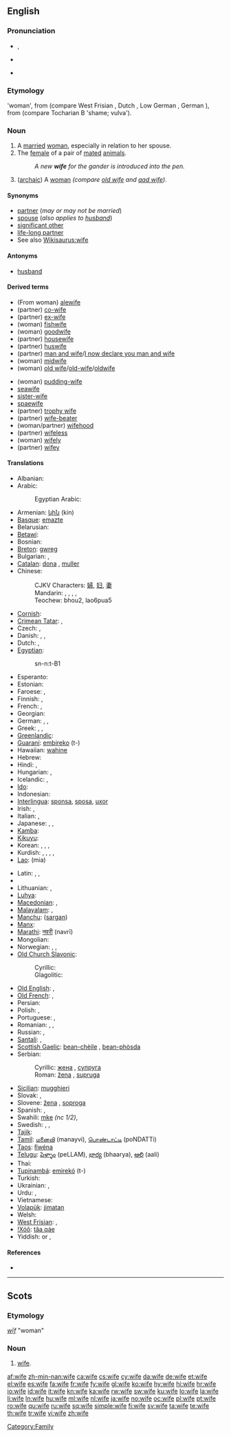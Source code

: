 {{wikipedia|Wife (disambiguation)}}
==English==

{{rank|perhaps|state|says|308|wife|hear|least|person}}

===Pronunciation===
* {{IPA|/waɪf/}}, {{SAMPA|/waIf/}}
* {{audio|en-us-wife.ogg|Audio (US)}}
* {{audio|En-uk-wife.ogg|Audio (UK)}}
*: {{rhymes|aɪf}}

===Etymology===
{{etyl|ang}} {{term|wif|wīf|lang=ang}} 'woman', from {{proto|Germanic|wīƀam}} (compare West Frisian {{term|wiif|lang=fy}}, Dutch {{term|wijf}}, Low German {{term|Wief}}, German {{term|Weib}}), from {{proto|Indo-European|gʷíh₂bʰo-}} (compare Tocharian B {{term|kwipe|lang=txb}} 'shame; vulva').

===Noun===
{{wikipedia}}
{{en-noun|wives}}

# A [[marry|married]] [[woman]], especially in relation to her spouse.
# The [[female]] of a pair of [[mated]] [[animal]]s.
#: ''A new '''wife''' for the gander is introduced into the pen.''
# {{context|Geordie|dialect}} ([[archaic]]) A [[woman]] ''(compare [[old wife]] and [[aad wife]])''.

====Synonyms====
* [[partner]] (''may or may not be married'')
* [[spouse]] (''also applies to [[husband]]'')
* [[significant other]]
* [[life-long partner]]
* See also [[Wikisaurus:wife]]

====Antonyms====
* [[husband]] {{pos_n}}

====Derived terms====
{{rel-top|Terms derived from the noun "wife"}}
* (From woman) [[alewife]]
* (partner) [[co-wife]]
* (partner) [[ex-wife]]
* (woman) [[fishwife]] {{pos_n}}
* (woman) [[goodwife]]
* (partner) [[housewife]]
* (partner) [[huswife]]
* (partner) [[man and wife]]/[[I now declare you man and wife]]
* (woman) [[midwife]]
* (woman) [[old wife]]/[[old-wife]]/[[oldwife]]
{{rel-mid}}
* (woman) [[pudding-wife]]
* [[seawife]]
* [[sister-wife]]
* [[spaewife]]
* (partner) [[trophy wife]]
* (partner) [[wife-beater]] {{pos_n}}
* (woman/partner) [[wifehood]] {{pos_n}}
* (partner) [[wifeless]] {{pos_adj}}
* (woman) [[wifely]] {{pos_adj}}
* (partner) [[wifey]] {{pos_n}}
{{rel-bottom}}
{{lookfrom|wife}}

====Translations====
{{trans-top|married woman}}
* Albanian: {{t-|sq|grua|f|xs=Albanian}}
* Arabic: {{t-|ar|زوجة|f|alt=زَوجة|tr=záwja(t)}}
*: Egyptian Arabic: {{t-|ar|زوجة|f|tr=záwga(t)}}
* Armenian: [[կին]] (kin)
* [[Basque]]: [[emazte]]
* Belarusian: {{t-|be|жонка|f|tr=žónka|xs=Belarusian}}
* [[Betawi]]: {{tø|bew|bini|xs=Betawi}}
* Bosnian: {{t-|bs|žena|f}}
* [[Breton]]: [[gwreg]] {{f}}
* Bulgarian: {{t+|bg|жена|f|tr=žená}}, {{t+|bg|съпруга|f|tr=sǎprúga}}
* [[Catalan]]: [[dona]] {{f}}, [[muller]] {{f}}
* Chinese:
*: CJKV Characters: [[婦]], [[妇]], [[妻]]
*: Mandarin: {{t-|cmn|妻子|tr=qīzi|sc=Hani}}, {{t-|cmn|老婆|tr=lǎopó|sc=Hani}} {{qualifier|colloquial}}, {{t-|cmn|愛人|sc=Hani}},  {{t-|cmn|爱人|tr=àiren|sc=Hani}} {{qualifier|PRC, husband or wife}}, {{t-|cmn|太太|tr=tàitai|sc=Hani}} {{qualifier|honorific}}
*: Teochew: bhou2, lao6pua5
* [[Cornish]]: {{t|kw|gwreg|xs=Cornish}}
* [[Crimean Tatar]]: {{tø|crh|apaqay|f|xs=Crimean Tatar}}, {{tø|crh|apay|f|xs=Crimean Tatar}}
* Czech: {{t-|cs|manželka|f}}, {{t+|cs|žena|f}}
* Danish: {{t-|da|hustru}}, {{t+|da|kone}}, {{t-|da|fru}}
* Dutch: {{t+|nl|vrouw|f}}, {{t+|nl|echtgenote|f}}
* [[Egyptian]]: {{tø|egy|snt|sc=Egyp}}
*: <hiero>sn-n:t-B1</hiero>
* Esperanto: {{t+|eo|edzino|xs=Esperanto}}
* Estonian: {{t+|et|naine}}
* Faroese: {{t-|fo|kona|f|xs=Faroese}}, {{t-|fo|vív|n|xs=Faroese}}
* Finnish: {{t+|fi|vaimo}}, {{t-|fi|aviovaimo}}
* French: {{t+|fr|femme|f}}, {{t+|fr|épouse|f}}
* Georgian: {{t-|ka|ცოლი|tr=tsoli|sc=Geor|xs=Georgian}}
* German: {{t+|de|Ehefrau|f}}, {{t+|de|Frau|f}}, {{t+|de|Gattin|f}}
* Greek: {{t+|el|σύζυγος|f|tr=sýzygos}}, {{t+|el|γυναίκα|f|tr=gynéka}}, {{t+|el|συμβία|f|tr=symvía}}
* [[Greenlandic]]: {{t-|kl|nuliaq|xs=Greenlandic}}
* [[Guaraní]]: [[embireko]] (t-)
* Hawaiian: [[wahine#Hawaiian|wahine]]
* Hebrew: {{t+|he|אשה|f|tr=eshá}}
* Hindi: {{t+|hi|पत्नी|tr=patnī|xs=Hindi}},  {{t|hi|बीवी|tr=bīvī|xs=Hindi}}
* Hungarian: {{t+|hu|asszony}}, {{t+|hu|feleség}}
* Icelandic: {{t+|is|eiginkona|f}}, {{t+|is|kona|f}}
* [[Ido]]: {{t+|io|spozino|xs=Ido}}
* Indonesian: {{t+|id|istri|xs=Indonesian}}
* [[Interlingua]]: [[sponsa]], [[sposa]], [[uxor]]
* Irish: {{t+|ga|bean|f|xs=Irish}}, {{t-|ga|bean chéile|f|xs=Irish}}
* Italian: {{t+|it|sposa|f}}, {{t+|it|moglie|f}}
* Japanese: {{t+|ja|妻|tr=つま, tsuma}} {{qualifier|humble}}, {{t-|ja|家内|tr=かない, kanai}} {{qualifier|humble}}, {{t-|ja|奥さん|tr=おくさん, okusan}} {{qualifier|honorific}}
* [[Kamba]]: {{tø|kam|kiveti}}
* [[Kikuyu]]: {{tø|ki|mutumia}}
* Korean: {{t+|ko|아내|tr=anae|sc=Hang}}, {{t+|ko|집사람|tr=jip-saram|sc=Hang}} {{qualifier|humble}}, {{t+|ko|마누라|tr=manura|sc=Hang}} {{qualifier|humble}}, {{t+|ko|부인|tr=buin|sc=Hang}} {{qualifier|honorific}}
* Kurdish: {{t+|ku|jin}}, {{t+|ku|kebanî}}, {{t+|ku|xanim}}, {{t-|ku|ژن|sc=ku-Arab}}, {{t+|ku|خێزان|sc=ku-Arab}}
* [[Lao]]: {{Laoo|[[ເມຍ]]}} (mia)
{{trans-mid}}
* Latin: {{t+|la|uxor|f}},  {{t+|la|mulier}},  {{t-|la|nupta|f}}
* {{trreq|Latvian}}
* Lithuanian: {{t+|lt|pati|f|xs=Lithuanian}}, {{t+|lt|žmona|f|xs=Lithuanian}}
* [[Luhya]]: {{tø|luy|omkhasi}}
* [[Macedonian]]: {{t-|mk|жена|f|tr=žéna}},  {{t-|mk|сопруга|f|tr=sópruga}}
* [[Malayalam]]: {{t|ml|ഭാര്യ|tr=bhaarya|sc=Mlym|xs=Malayalam}},  {{t|ml|വിവാഹിത|tr=vivahitha|sc=Mlym|xs=Malayalam}}
* [[Manchu]]: ([[sargan]])
* [[Manx]]: {{t|gv|ben-phoost|xs=Manx}}
* [[Marathi]]: [[नवरी]] (navrī)
* Mongolian: {{t|mn|гэргий|tr=gergiy|sc=Cyrl|xs=Mongolian}}
* Norwegian: {{t-|no|hustru}}, {{t+|no|kone}}, {{t-|no|fru}}
* [[Old Church Slavonic]]:
*: Cyrillic: {{tø|cu|жєна|f|tr=žena|sc=Cyrs}}
*: Glagolitic: {{tø|cu|ⰆⰅⰐⰀ|f|tr=žena|sc=Glag}}
* [[Old English]]: {{t-|ang|cwene|xs=Old English}}, {{t-|ang|cwen|alt=cwēn|xs=Old English}}
* [[Old French]]: {{tø|fro|fame}},  {{tø|fro|fam}}
* Persian: {{t+|fa|زن|tr=zan|xs=Persian}}
* Polish: {{t+|pl|żona|f}}, {{t+|pl|małżonka|f}}
* Portuguese: {{t+|pt|esposa|f}}, {{t+|pt|mulher|f}}
* Romanian: {{t+|ro|soţie|f}}, {{t+|ro|nevastă|f}},  {{t+|ro|muiere}}
* Russian: {{t+|ru|жена|f|tr=žená}}, {{t+|ru|супруга|f|tr=suprúga}}
* [[Santali]]: {{tø|sat|ᱨᱤᱱᱤᱡ|tr=rinic'|sc=Olck}}, {{tø|sat|ᱮᱨᱚ|tr=era|sc=Olck}}
* [[Scottish Gaelic]]: [[bean-chèile]] {{f}}, [[bean-phòsda]] {{f}}
* Serbian:
*: Cyrillic: [[жена]] {{f}}, [[супруга]] {{f}}
*: Roman: [[žena]] {{f}}, [[supruga]] {{f}}
* [[Sicilian]]: [[mugghieri]] {{f}}
* Slovak: {{t-|sk|manželka|f}}, {{t+|sk|žena|f}}
* Slovene: [[žena]] {{f}}, [[soproga]] {{f}}
* Spanish: {{t+|es|esposa|f}}, {{t+|es|mujer|f}}
* Swahili: [[mke]] ''(nc 1/2)'',  {{t+|sw|mke|xs=Swahili}}
* Swedish: {{t+|sv|hustru}}, {{t+|sv|maka}}, {{t+|sv|fru}}
* [[Tajik]]: {{t-|tg|зан|tr=zan|sc=Cyrl|xs=Tajik}}
* [[Tamil]]: [[மனைவி]] (manayvi), [[பொண்டாட்டி]] (poNDATTi)
* [[Taos]]: [[łȉwéna]]
* [[Telugu]]: [[పెళ్ళాం]] (peLLAM), [[భార్య]] (bhaarya), [[ఆలి]] (aali)
* Thai: {{t-|th|ภรรยา|tr=panyaa}}
* [[Tupinambá]]: [[emirekó]] (t-)
* Turkish: {{t+|tr|karı}}
* Ukrainian: {{t-|uk|дружина|f|tr=družýna|xs=Ukrainian}}, {{t+|uk|жінка|f|tr=žínka|xs=Ukrainian}} {{qualifier|colloquial}}
* Urdu: {{t|ur|پتنی|tr=patnī|xs=Urdu}},  {{t|ur|بيوی|tr=bīvī|xs=Urdu}}
* Vietnamese: {{t+|vi|vợ|xs=Vietnamese}}
* [[Volapük]]: [[jimatan]]
* Welsh: {{t+|cy|gwraig|f|xs=Welsh}}
* [[West Frisian]]: {{t+|fy|wiif|xs=West Frisian}},  {{t+|fy|frou|xs=West Frisian}}
* [[!Xóõ]]: [[tâa qáe]]
* Yiddish: {{t|yi|ווײַב|n|tr=vayb, wajb|sc=yi-Hebr|xs=Yiddish}} or {{f}}, {{t|yi|פֿרוי|f|tr=froy, froj|sc=yi-Hebr|xs=Yiddish}}
{{trans-bottom}}

====References====
* {{R:New Geordie Dictionary 1987}}

[[Category:Family]]

----

==Scots==

===Etymology===
{{etyl|ang|sco}} ''[[wif|wīf]]'' "woman"

===Noun===
{{sco-noun}}

# [[wife#English|wife]].

[[af:wife]]
[[zh-min-nan:wife]]
[[ca:wife]]
[[cs:wife]]
[[cy:wife]]
[[da:wife]]
[[de:wife]]
[[et:wife]]
[[el:wife]]
[[es:wife]]
[[fa:wife]]
[[fr:wife]]
[[fy:wife]]
[[gl:wife]]
[[ko:wife]]
[[hy:wife]]
[[hi:wife]]
[[hr:wife]]
[[io:wife]]
[[id:wife]]
[[it:wife]]
[[kn:wife]]
[[ka:wife]]
[[rw:wife]]
[[sw:wife]]
[[ku:wife]]
[[lo:wife]]
[[la:wife]]
[[li:wife]]
[[ln:wife]]
[[hu:wife]]
[[ml:wife]]
[[nl:wife]]
[[ja:wife]]
[[no:wife]]
[[oc:wife]]
[[pl:wife]]
[[pt:wife]]
[[ro:wife]]
[[qu:wife]]
[[ru:wife]]
[[sq:wife]]
[[simple:wife]]
[[fi:wife]]
[[sv:wife]]
[[ta:wife]]
[[te:wife]]
[[th:wife]]
[[tr:wife]]
[[vi:wife]]
[[zh:wife]]